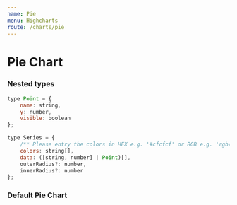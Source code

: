 ```yaml
---
name: Pie
menu: Highcharts
route: /charts/pie
---
```



# Pie Chart

<Props of={Pie} />

### Nested types

```js
type Point = {
	name: string,
	y: number,
	visible: boolean
};
```

```js
type Series = {
	/** Please entry the colors in HEX e.g. '#cfcfcf' or RGB e.g. 'rgb(11, 95, 255)' */
	colors: string[],
	data: ([string, number] | Point)[],
	outerRadius?: number,
	innerRadius?: number
};
```

### Default Pie Chart

<Playground>
	<Pie
		valueUnit="USD"
		showLegend={true}
		locale="de-DE"
		tooltipValueDecimals={1}
		series={[
			{
				name: 'Example 1',
				colors: ['#4a919e', '#bed3c3', '#ce6a6b'],
				data: [['first', 35000], ['second ', 29000.1], ['third', 3600]]
			}
		]}
	/>
</Playground>

<Playground>
	<Pie
		showExportMenu={true}
		series={[
			{
				name: 'Example 2',
				innerRadius: '30%',
				colors: ['#ce6a6b', '#bed3c3'],
				data: [['first', 20.9], ['second', 30.4]]
			}
		]}
	/>
</Playground>

<Playground>
	<Pie
		series={[
			{
				name: 'Example 3.1',
				innerRadius: '40%',
				outerRadius: '70%',
				colors: ['#ebaca2', '#212e53'],
				data: [['first', 20.9], ['second', 60.4]]
			},
			{
				name: 'Example 3.2',
				innerRadius: '80%',
				outerRadius: '100%',
				colors: ['#b7caca', '#be865c'],
				data: [['first', 12.9], ['second', 14]]
			}
		]}
	/>
</Playground>

<Playground>
	<Pie
		showExportMenu={true}
		series={[
			{
				name: 'Example 4.1',
				innerRadius: '40%',
				outerRadius: '70%',
				colors: ['#f5d8ad', '#b1a671'],
				data: [['first', 20.9], ['second', 60.4]]
			},
			{
				name: 'Example 4.2',
				innerRadius: '80%',
				outerRadius: '100%',
				colors: ['#e1f7d5', '#c9c9ff'],
				data: [
					['first', 2.9],
					['second', 10.4],
					{
						name: 'Third',
						y: 80.8,
						visible: false
					}
				]
			}
		]}
	/>
</Playground>

<Playground>
	<Pie
		showExportMenu={true}
		series={[
			{
				name: 'Example 5',
				innerRadius: '80%',
				colors: ['#e1f7d5', '#c9c9ff'],
				data: [
					['first', 50],
					{
						name: 'Third',
						y: 50,
						visible: false
					}
				]
			}
		]}
	/>
</Playground>
